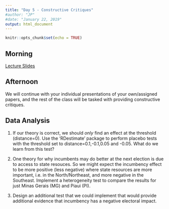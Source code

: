 ```yaml
---
title: "Day 5 - Constructive Critiques"
#author: "JP"
#date: "January 22, 2019"
output: html_document
---
```


```r
knitr::opts_chunk$set(echo = TRUE)
```

## Morning

[Lecture Slides](https://jonnyphillips.github.io/Causal_Critiques/Day 5/Slides_Day_5_v1.pdf)

## Afternoon

We will continue with your individual presentations of your own/assigned papers, and the rest of the class will be tasked with providing constructive critiques.

## Data Analysis

1. If our theory is correct, we should *only* find an effect at the threshold (distance=0). Use the 'RDestimate' package to perform placebo tests with the threshold set to distance=0.1,-0.1,0.05 and -0.05. What do we learn from this test?

2. One theory for why incumbents may do better at the next election is due to access to state resouces. So we might expect the incumbency effect to be more positive (less negative) where state resources are more important, i.e. in the North/Northeast, and more negative in the Southeast. Implement a heterogeneity test to compare the results for just Minas Gerais (MG) and Piaui (PI).

3. Design an additional test that we could implement that would provide additional evidence that incumbency has a negative electoral impact.
